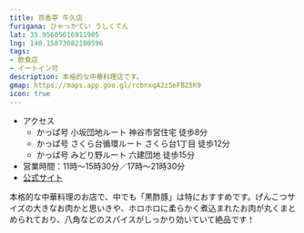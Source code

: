 ```yaml
---
title: 百香亭 牛久店
furigana: ひゃっかてい うしくてん
lat: 35.95605616911905
lng: 140.15873082180596
tags:
- 飲食店
- イートイン可
description: 本格的な中華料理店です。
gmap: https://maps.app.goo.gl/rcbnxqA2z5eFBZ5K9
icon: true
---
```


<LinkedImage
  basename="aqours_forever_/hyakkatei"
/>

- アクセス
  - かっぱ号 小坂団地ルート 神谷市営住宅 徒歩8分
  - かっぱ号 さくら台循環ルート さくら台1丁目 徒歩12分
  - かっぱ号 みどり野ルート 六建団地 徒歩15分
- 営業時間：11時～15時30分／17時～21時30分
- [公式サイト](https://www.tsukubahkt.com/)

本格的な中華料理のお店で、中でも「黒酢豚」は特におすすめです。げんこつサイズの大きなお肉かと思いきや、ホロホロに柔らかく煮込まれたお肉が丸くまとめられており、八角などのスパイスがしっかり効いていて絶品です！

